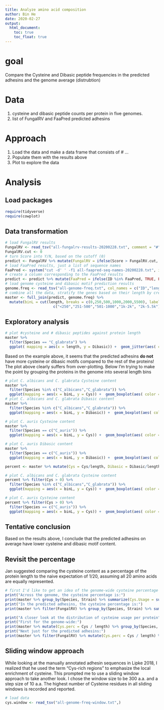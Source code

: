 ```yaml
---
title: Analyze amino acid composition
author: Bin He
date: 2020-02-27
output: 
  html_document:
    toc: true
    toc_float: true
---
```


# goal

Compare the Cysteine and Dibasic peptide frequencies in the predicted adhesins and the genome average (distrubtion)

# Data

1. cysteine and dibasic peptide counts per protein in five genomes.
2. list of FungalRV and FaaPred predicted adhesins

# Approach

1. Load the data and make a data frame that consists of
    # <species> <strain>  <ID>  <Length>  <FungalRV Y/N>  <FaaPred Y/N> ...
2. Populate them with the results above
3. Plot to explore the data

# Analysis

## Load packages
```r
require(tidyverse)
require(cowplot)
```

## Data transformation
```r
# load FungalRV results
FungalRV <- read_tsv("all-fungalrv-results-20200228.txt", comment = "#")
FungalRV.cut <- 0
# turn Score into Y/N, based on the cutoff (0)
predict <- FungalRV %>% mutate(FungalRV = ifelse(Score > FungalRV.cut, TRUE, FALSE), Score = NULL)
# load FaaPred results, just a list of sequence names
FaaPred <- system("cut -d' ' -f1 all-faapred-seq-names-20200228.txt", intern = TRUE)
# create a column corresponding to the FaaPred results
predict <- predict %>% mutate(FaaPred = ifelse(ID %in% FaaPred, TRUE, FALSE))
# load genome cysteine and dibasic motif prediction results
genome.freq <- read_tsv("all-genome-freq.txt", col_names = c("ID","length","Cys","Dibasic"), col_types = "ciii")
# combine all the data, stratify the genes based on their length by creating a binL variable
master <- full_join(predict, genome.freq) %>% 
  mutate(binL = cut(length, breaks = c(0,250,500,1000,2000,5500), labels =
                      c("<250","251-500","501-1000","1k-2k", "2k-5.5k")))
```

## Exploratory analysis
```r
# plot #cysteine and # dibasic peptides against protein length
master %>% 
  filter(Species == "C_glabrata") %>% 
  ggplot( mapping = aes(x = length, y = Dibasic)) +  geom_jitter(aes( color = FungalRV )) + scale_x_log10()
```

Based on the example above, it seems that the predicted adhesins **do not** have more cysteine or dibasic motifs compared to the rest of the proteins! The plot above clearly suffers from over-plotting. Below I'm trying to make the point by grouping the proteins in the genome into several length bins

```r
# plot C. albicans and C. glabrata Cysteine content
master %>% 
  filter(Species %in% c("C_albicans","C_glabrata")) %>% 
  ggplot(mapping = aes(x = binL, y = Cys)) +  geom_boxplot(aes( color = FungalRV )) + facet_wrap(~Species + Strain) + labs(title = "Cysteine count", x = "length", tag = "A") + theme(axis.text.x = element_text(angle = 30, vjust=0.4), plot.title = element_text(hjust = 0.5))
# plot C. albicans and C. glabrata Dibasic content
master %>% 
  filter(Species %in% c("C_albicans","C_glabrata")) %>% 
  ggplot(mapping = aes(x = binL, y = Dibasic)) +  geom_boxplot(aes( color = FungalRV )) + facet_wrap(~Species + Strain) + labs(title = "Dibasic motif count", x = "length", tag = "B") + theme(axis.text.x = element_text(angle = 30, vjust=0.4), plot.title = element_text(hjust = 0.5))

# plot C. auris Cysteine content
master %>% 
  filter(Species == c("C_auris")) %>% 
  ggplot(mapping = aes(x = binL, y = Cys)) +  geom_boxplot(aes( color = FungalRV )) + facet_wrap(~Species + Strain) + labs(title = "Cysteine count", x = "length", tag = "C") + theme(axis.text.x = element_text(angle = 30, vjust=0.4), plot.title = element_text(hjust = 0.5))

# plot C. auris Dibasic content
master %>% 
  filter(Species == c("C_auris")) %>% 
  ggplot(mapping = aes(x = binL, y = Dibasic)) +  geom_boxplot(aes( color = FungalRV )) + facet_wrap(~Species + Strain) + labs(title = "Dibasic count", x = "length", tag = "D") + theme(axis.text.x = element_text(angle = 30, vjust=0.4), plot.title = element_text(hjust = 0.5))
```

```r
percent <- master %>% mutate(Cys = Cys/length, Dibasic = Dibasic/length)

# plot C. albicans and C. glabrata Cysteine content
percent %>% filter(Cys > 0) %>% 
  filter(Species %in% c("C_albicans","C_glabrata")) %>% 
  ggplot(mapping = aes(x = binL, y = Cys)) +  geom_boxplot(aes( color = FungalRV )) + facet_wrap(~Species + Strain) + labs(title = "Cysteine usage per protein (excluding those with 0 Cys)", x = "length", tag = "E") + theme(axis.text.x = element_text(angle = 30, vjust=0.4), plot.title = element_text(hjust = 0.5)) + scale_y_log10()

# plot C. auris Cysteine content
percent %>% filter(Cys > 0) %>% 
  filter(Species == c("C_auris")) %>% 
  ggplot(mapping = aes(x = binL, y = Cys)) +  geom_boxplot(aes( color = FungalRV )) + facet_wrap(~Species + Strain) + labs(title = "Cysteine usage per protein (excluding those with 0 Cys)", x = "length", tag = "F") + theme(axis.text.x = element_text(angle = 30, vjust=0.4), plot.title = element_text(hjust = 0.5)) + scale_y_log10()
```

## Tentative conclusion

Based on the results above, I conclude that the predicted adhesins on average have lower cysteine and dibasic motif content.

## Revisit the percentage

Jan suggested comparing the cysteine content as a percentage of the protein length to the naive expectation of 1/20, assuming all 20 amino acids are equally represented.

```r
# first I'd like to get an idea of the genome-wide cysteine percentage
print("Across the genome, the cysteine percentage is:")
print(master %>% group_by(Species, Strain) %>% summarize(Cys.Usage = sum(Cys)/sum(length)))
print("In the predicted adhesins, the cysteine percentage is:")
print(master %>% filter(FungalRV) %>% group_by(Species, Strain) %>% summarize(Cys.Usage = sum(Cys)/sum(length)))

print("A closer look at the distribution of cysteine usage per protein")
print("First for the genome-wide:")
print(master %>% mutate(Cys.perc = Cys / length) %>% group_by(Species, Strain) %>% summarize(min=min(Cys.perc), QT1=quantile(Cys.perc,probs = 0.25), median = median(Cys.perc), QT3 = quantile(Cys.perc, probs = 0.75), max=max(Cys.perc)))
print("Next just for the predicted adhesins:")
print(master %>% filter(FungalRV) %>% mutate(Cys.perc = Cys / length) %>% group_by(Species, Strain) %>% summarize(min=min(Cys.perc), QT1=quantile(Cys.perc,probs = 0.25), median = median(Cys.perc), QT3 = quantile(Cys.perc, probs = 0.75), max=max(Cys.perc)))
```

## Sliding window approach

While looking at the manually annotated adhesin sequences in Lipke 2018, I realized that he used the term "Cys-rich regions" to emphasize the local enrichment of cysteine. This prompted me to use a sliding window approach to take another look. I chose the window size to be 300 a.a. and a step size of 10 a.a. The highest number of Cysteine residues in all sliding windows is recorded and reported.

```r
# load data
cys.window <- read_tsv("all-genome-freq-window.txt",)
```